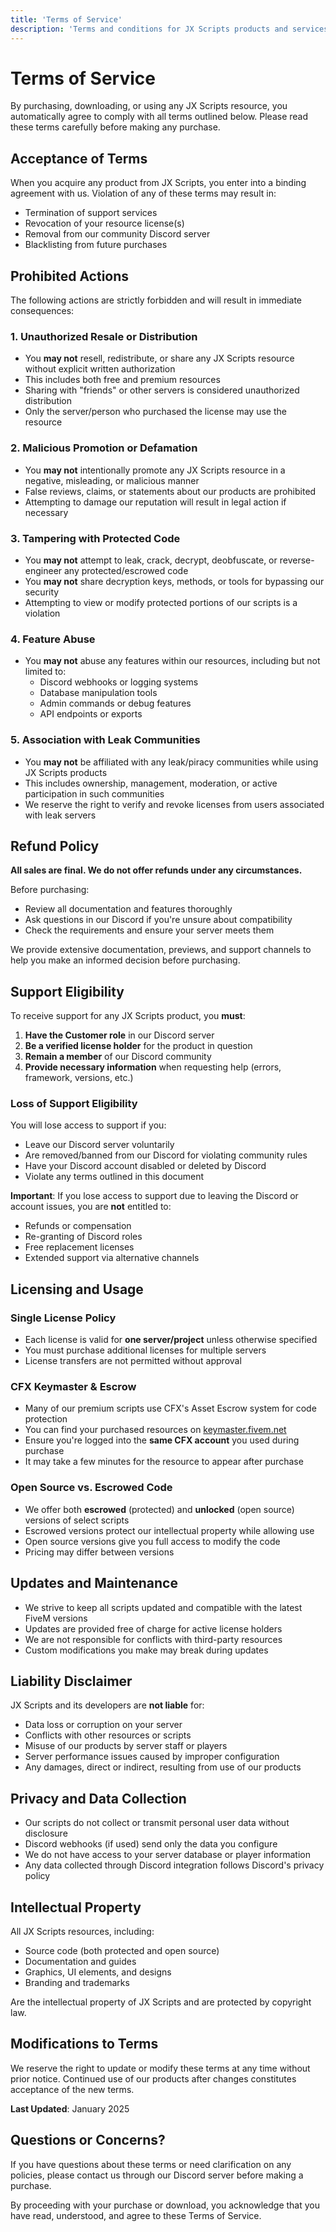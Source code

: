 ```yaml
---
title: 'Terms of Service'
description: 'Terms and conditions for JX Scripts products and services'
---
```


# Terms of Service

By purchasing, downloading, or using any JX Scripts resource, you automatically agree to comply with all terms outlined below. Please read these terms carefully before making any purchase.

## Acceptance of Terms

When you acquire any product from JX Scripts, you enter into a binding agreement with us. Violation of any of these terms may result in:

- Termination of support services
- Revocation of your resource license(s)
- Removal from our community Discord server
- Blacklisting from future purchases

## Prohibited Actions

The following actions are strictly forbidden and will result in immediate consequences:

### 1. Unauthorized Resale or Distribution

- You **may not** resell, redistribute, or share any JX Scripts resource without explicit written authorization
- This includes both free and premium resources
- Sharing with "friends" or other servers is considered unauthorized distribution
- Only the server/person who purchased the license may use the resource

### 2. Malicious Promotion or Defamation

- You **may not** intentionally promote any JX Scripts resource in a negative, misleading, or malicious manner
- False reviews, claims, or statements about our products are prohibited
- Attempting to damage our reputation will result in legal action if necessary

### 3. Tampering with Protected Code

- You **may not** attempt to leak, crack, decrypt, deobfuscate, or reverse-engineer any protected/escrowed code
- You **may not** share decryption keys, methods, or tools for bypassing our security
- Attempting to view or modify protected portions of our scripts is a violation

### 4. Feature Abuse

- You **may not** abuse any features within our resources, including but not limited to:
  - Discord webhooks or logging systems
  - Database manipulation tools
  - Admin commands or debug features
  - API endpoints or exports

### 5. Association with Leak Communities

- You **may not** be affiliated with any leak/piracy communities while using JX Scripts products
- This includes ownership, management, moderation, or active participation in such communities
- We reserve the right to verify and revoke licenses from users associated with leak servers

## Refund Policy

**All sales are final. We do not offer refunds under any circumstances.**

Before purchasing:
- Review all documentation and features thoroughly
- Ask questions in our Discord if you're unsure about compatibility
- Check the requirements and ensure your server meets them

We provide extensive documentation, previews, and support channels to help you make an informed decision before purchasing.

## Support Eligibility

To receive support for any JX Scripts product, you **must**:

1. **Have the Customer role** in our Discord server
2. **Be a verified license holder** for the product in question
3. **Remain a member** of our Discord community
4. **Provide necessary information** when requesting help (errors, framework, versions, etc.)

### Loss of Support Eligibility

You will lose access to support if you:

- Leave our Discord server voluntarily
- Are removed/banned from our Discord for violating community rules
- Have your Discord account disabled or deleted by Discord
- Violate any terms outlined in this document

**Important**: If you lose access to support due to leaving the Discord or account issues, you are **not** entitled to:
- Refunds or compensation
- Re-granting of Discord roles
- Free replacement licenses
- Extended support via alternative channels

## Licensing and Usage

### Single License Policy

- Each license is valid for **one server/project** unless otherwise specified
- You must purchase additional licenses for multiple servers
- License transfers are not permitted without approval

### CFX Keymaster & Escrow

- Many of our premium scripts use CFX's Asset Escrow system for code protection
- You can find your purchased resources on [keymaster.fivem.net](https://keymaster.fivem.net)
- Ensure you're logged into the **same CFX account** you used during purchase
- It may take a few minutes for the resource to appear after purchase

### Open Source vs. Escrowed Code

- We offer both **escrowed** (protected) and **unlocked** (open source) versions of select scripts
- Escrowed versions protect our intellectual property while allowing use
- Open source versions give you full access to modify the code
- Pricing may differ between versions

## Updates and Maintenance

- We strive to keep all scripts updated and compatible with the latest FiveM versions
- Updates are provided free of charge for active license holders
- We are not responsible for conflicts with third-party resources
- Custom modifications you make may break during updates

## Liability Disclaimer

JX Scripts and its developers are **not liable** for:

- Data loss or corruption on your server
- Conflicts with other resources or scripts
- Misuse of our products by server staff or players
- Server performance issues caused by improper configuration
- Any damages, direct or indirect, resulting from use of our products

## Privacy and Data Collection

- Our scripts do not collect or transmit personal user data without disclosure
- Discord webhooks (if used) send only the data you configure
- We do not have access to your server database or player information
- Any data collected through Discord integration follows Discord's privacy policy

## Intellectual Property

All JX Scripts resources, including:

- Source code (both protected and open source)
- Documentation and guides
- Graphics, UI elements, and designs
- Branding and trademarks

Are the intellectual property of JX Scripts and are protected by copyright law.

## Modifications to Terms

We reserve the right to update or modify these terms at any time without prior notice. Continued use of our products after changes constitutes acceptance of the new terms.

**Last Updated**: January 2025

## Questions or Concerns?

If you have questions about these terms or need clarification on any policies, please contact us through our Discord server before making a purchase.

By proceeding with your purchase or download, you acknowledge that you have read, understood, and agree to these Terms of Service.
